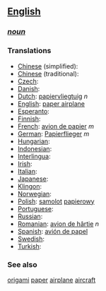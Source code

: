 ==[[English]]==
===''[[noun]]''===

===Translations===
*[[Chinese]] (simplified): [[]]
*[[Chinese]] (traditional): [[]]
*[[Czech]]: [[]]
*[[Danish]]: [[]]
*[[Dutch]]: [[papiervliegtuig]] ''n''
*[[English]]: [[paper airplane]]
*[[Esperanto]]: [[]]
*[[Finnish]]: [[]]
*[[French]]: [[avion de papier]] ''m''
*[[German]]: [[Papierflieger]] ''m''
*[[Hungarian]]: [[]]
*[[Indonesian]]: [[]]
*[[Interlingua]]: [[]]
*[[Irish]]: [[]]
*[[Italian]]: [[]]
*[[Japanese]]: [[]]
*[[Klingon]]: [[]]
*[[Norwegian]]: [[]]
*[[Polish]]: [[samolot]] [[papierowy]]
*[[Portuguese]]: [[]]
*[[Russian]]: [[]]
*[[Romanian]]: [[avion de hârtie]] ''n''
*[[Spanish]]: [[avión de papel]]
*[[Swedish]]: [[]]
*[[Turkish]]: [[]]

===See also===
[[origami]] [[paper]] [[airplane]] [[aircraft]]